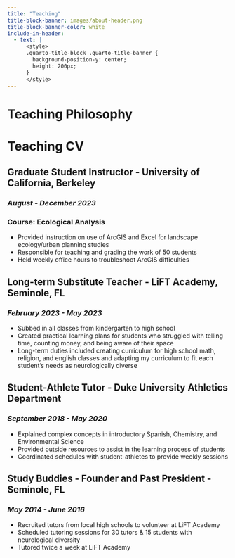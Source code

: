```yaml
---
title: "Teaching"
title-block-banner: images/about-header.png
title-block-banner-color: white
include-in-header:
  - text: |
      <style>
      .quarto-title-block .quarto-title-banner {
        background-position-y: center;
        height: 200px;
      }
      </style>
---
```


# Teaching Philosophy

# Teaching CV

## Graduate Student Instructor - University of California, Berkeley
### *August - December 2023* 
### Course: Ecological Analysis 
- Provided instruction on use of ArcGIS and Excel for landscape ecology/urban planning studies 
- Responsible for teaching and grading the work of 50 students 
- Held weekly office hours to troubleshoot ArcGIS difficulties

## Long-term Substitute Teacher - LiFT Academy, Seminole, FL

### *February 2023 - May 2023*

-   Subbed in all classes from kindergarten to high school
-   Created practical learning plans for students who struggled with telling time, counting money, and being aware of their space
-   Long-term duties included creating curriculum for high school math, religion, and english classes and adapting my curriculum to fit each student’s needs as neurologically diverse

## Student-Athlete Tutor - Duke University Athletics Department

### *September 2018 - May 2020*

-   Explained complex concepts in introductory Spanish, Chemistry, and Environmental Science
-   Provided outside resources to assist in the learning process of students
-   Coordinated schedules with student-athletes to provide weekly sessions

## Study Buddies - Founder and Past President - Seminole, FL

### *May 2014 - June 2016*

-   Recruited tutors from local high schools to volunteer at LiFT Academy
-   Scheduled tutoring sessions for 30 tutors & 15 students with neurological diversity
-   Tutored twice a week at LiFT Academy
